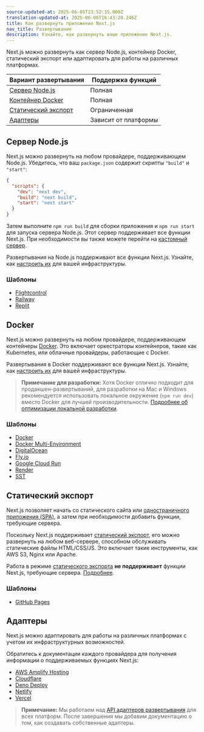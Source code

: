 ```yaml
---
source-updated-at: 2025-06-05T23:52:35.000Z
translation-updated-at: 2025-06-06T16:43:20.246Z
title: Как развернуть приложение Next.js
nav_title: Развертывание
description: Узнайте, как развернуть ваше приложение Next.js.
---
```


Next.js можно развернуть как сервер Node.js, контейнер Docker, статический экспорт или адаптировать для работы на различных платформах.

| Вариант развертывания           | Поддержка функций |
| ------------------------------- | ----------------- |
| [Сервер Node.js](#nodejs-server) | Полная            |
| [Контейнер Docker](#docker)      | Полная            |
| [Статический экспорт](#static-export) | Ограниченная       |
| [Адаптеры](#adapters)           | Зависит от платформы |

## Сервер Node.js

Next.js можно развернуть на любом провайдере, поддерживающем Node.js. Убедитесь, что ваш `package.json` содержит скрипты `"build"` и `"start"`:

```json filename="package.json"
{
  "scripts": {
    "dev": "next dev",
    "build": "next build",
    "start": "next start"
  }
}
```

Затем выполните `npm run build` для сборки приложения и `npm run start` для запуска сервера Node.js. Этот сервер поддерживает все функции Next.js. При необходимости вы также можете перейти на [кастомный сервер](/docs/app/guides/custom-server).

Развертывания на Node.js поддерживают все функции Next.js. Узнайте, как [настроить их](/docs/app/guides/self-hosting) для вашей инфраструктуры.

### Шаблоны

- [Flightcontrol](https://github.com/nextjs/deploy-flightcontrol)
- [Railway](https://github.com/nextjs/deploy-railway)
- [Replit](https://github.com/nextjs/deploy-replit)

## Docker

Next.js можно развернуть на любом провайдере, поддерживающем контейнеры [Docker](https://www.docker.com/). Это включает оркестраторы контейнеров, такие как Kubernetes, или облачные провайдеры, работающие с Docker.

Развертывания в Docker поддерживают все функции Next.js. Узнайте, как [настроить их](/docs/app/guides/self-hosting) для вашей инфраструктуры.

> **Примечание для разработки:** Хотя Docker отлично подходит для продакшен-развертываний, для разработки на Mac и Windows рекомендуется использовать локальное окружение (`npm run dev`) вместо Docker для лучшей производительности. [Подробнее об оптимизации локальной разработки](/docs/app/guides/local-development).

### Шаблоны

- [Docker](https://github.com/vercel/next.js/tree/canary/examples/with-docker)
- [Docker Multi-Environment](https://github.com/vercel/next.js/tree/canary/examples/with-docker-multi-env)
- [DigitalOcean](https://github.com/nextjs/deploy-digitalocean)
- [Fly.io](https://github.com/nextjs/deploy-fly)
- [Google Cloud Run](https://github.com/nextjs/deploy-google-cloud-run)
- [Render](https://github.com/nextjs/deploy-render)
- [SST](https://github.com/nextjs/deploy-sst)

## Статический экспорт

Next.js позволяет начать со статического сайта или [одностраничного приложения (SPA)](/docs/app/guides/single-page-applications), а затем при необходимости добавить функции, требующие сервера.

Поскольку Next.js поддерживает [статический экспорт](/docs/app/guides/static-exports), его можно развернуть на любом веб-сервере, способном обслуживать статические файлы HTML/CSS/JS. Это включает такие инструменты, как AWS S3, Nginx или Apache.

Работа в режиме [статического экспорта](/docs/app/guides/static-exports) **не поддерживает** функции Next.js, требующие сервера. [Подробнее](/docs/app/guides/static-exports#unsupported-features).

### Шаблоны

- [GitHub Pages](https://github.com/nextjs/deploy-github-pages)

## Адаптеры

Next.js можно адаптировать для работы на различных платформах с учетом их инфраструктурных возможностей.

Обратитесь к документации каждого провайдера для получения информации о поддерживаемых функциях Next.js:

- [AWS Amplify Hosting](https://docs.amplify.aws/nextjs/start/quickstart/nextjs-app-router-client-components)
- [Cloudflare](https://developers.cloudflare.com/workers/frameworks/framework-guides/nextjs)
- [Deno Deploy](https://docs.deno.com/examples/next_tutorial)
- [Netlify](https://docs.netlify.com/frameworks/next-js/overview/#next-js-support-on-netlify)
- [Vercel](https://vercel.com/docs/frameworks/nextjs)

> **Примечание:** Мы работаем над [API адаптеров развертывания](https://github.com/vercel/next.js/discussions/77740) для всех платформ. После завершения мы добавим документацию о том, как создавать собственные адаптеры.